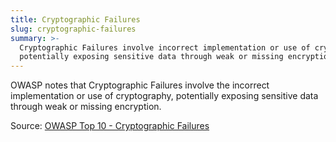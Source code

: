 ```yaml
---
title: Cryptographic Failures
slug: cryptographic-failures
summary: >-
  Cryptographic Failures involve incorrect implementation or use of cryptography,
  potentially exposing sensitive data through weak or missing encryption.
---
```


OWASP notes that Cryptographic Failures involve the incorrect implementation or use of cryptography, potentially exposing sensitive data through weak or missing encryption.

Source: [OWASP Top 10 - Cryptographic Failures](https://owasp.org/Top10/A02_2021-Cryptographic_Failures/)
